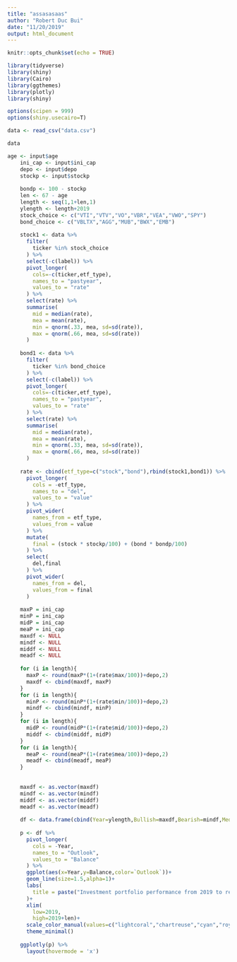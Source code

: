 ---
title: "assasasaas"
author: "Robert Duc Bui"
date: "11/20/2019"
output: html_document
---

```{r setup, include=FALSE}
knitr::opts_chunk$set(echo = TRUE)
```


```{r}
library(tidyverse)
library(shiny)
library(Cairo)
library(ggthemes)
library(plotly)
library(shiny)

options(scipen = 999)
options(shiny.usecairo=T)

data <- read_csv("data.csv")
```
```{r}
data
```



```{r}
age <- input$age
    ini_cap <- input$ini_cap
    depo <- input$depo
    stockp <- input$stockp
    
    bondp <- 100 - stockp
    len <- 67 - age
    length <- seq(1,1+len,1)
    ylength <- length+2019
    stock_choice <- c("VTI","VTV","VO","VBR","VEA","VWO","SPY")
    bond_choice <- c("VBLTX","AGG","MUB","BWX","EMB")
    
    stock1 <- data %>% 
      filter(
        ticker %in% stock_choice
      ) %>% 
      select(-c(label)) %>% 
      pivot_longer(
        cols=-c(ticker,etf_type),
        names_to = "pastyear",
        values_to = "rate"
      ) %>% 
      select(rate) %>% 
      summarise(
        mid = median(rate),
        mea = mean(rate),
        min = qnorm(.33, mea, sd=sd(rate)),
        max = qnorm(.66, mea, sd=sd(rate))
      )
    
    bond1 <- data %>% 
      filter(
        ticker %in% bond_choice
      ) %>% 
      select(-c(label)) %>% 
      pivot_longer(
        cols=-c(ticker,etf_type),
        names_to = "pastyear",
        values_to = "rate"
      ) %>% 
      select(rate) %>% 
      summarise(
        mid = median(rate),
        mea = mean(rate),
        min = qnorm(.33, mea, sd=sd(rate)),
        max = qnorm(.66, mea, sd=sd(rate))
      )
    
    rate <- cbind(etf_type=c("stock","bond"),rbind(stock1,bond1)) %>% 
      pivot_longer(
        cols = -etf_type,
        names_to = "del",
        values_to = "value"
      ) %>% 
      pivot_wider(
        names_from = etf_type,
        values_from = value
      ) %>% 
      mutate(
        final = (stock * stockp/100) + (bond * bondp/100)
      ) %>% 
      select(
        del,final
      ) %>% 
      pivot_wider(
        names_from = del,
        values_from = final
      )
    
    maxP = ini_cap
    minP = ini_cap
    midP = ini_cap
    meaP = ini_cap
    maxdf <- NULL
    mindf <- NULL
    middf <- NULL
    meadf <- NULL
    
    for (i in length){
      maxP <- round(maxP*(1+(rate$max/100))+depo,2)
      maxdf <- cbind(maxdf, maxP)
    }
    for (i in length){
      minP <- round(minP*(1+(rate$min/100))+depo,2)
      mindf <- cbind(mindf, minP)
    }
    for (i in length){
      midP <- round(midP*(1+(rate$mid/100))+depo,2)
      middf <- cbind(middf, midP)
    }
    for (i in length){
      meaP <- round(meaP*(1+(rate$mea/100))+depo,2)
      meadf <- cbind(meadf, meaP)
    }
    
    
    maxdf <- as.vector(maxdf)
    mindf <- as.vector(mindf)
    middf <- as.vector(middf)
    meadf <- as.vector(meadf)
    
    df <- data.frame(cbind(Year=ylength,Bullish=maxdf,Bearish=mindf,Median=middf,Mean=meadf))
    
    p <- df %>% 
      pivot_longer(
        cols = -Year,
        names_to = "Outlook",
        values_to = "Balance"
      ) %>% 
      ggplot(aes(x=Year,y=Balance,color=`Outlook`))+
      geom_line(size=1.5,alpha=1)+
      labs(
        title = paste("Investment portfolio performance from 2019 to retirement in", 2019-age+67)
      )+
      xlim(
        low=2019,
        high=2019+len)+
      scale_color_manual(values=c("lightcoral","chartreuse","cyan","royalblue"))+
      theme_minimal()
    
    ggplotly(p) %>% 
      layout(hovermode = 'x')
```





